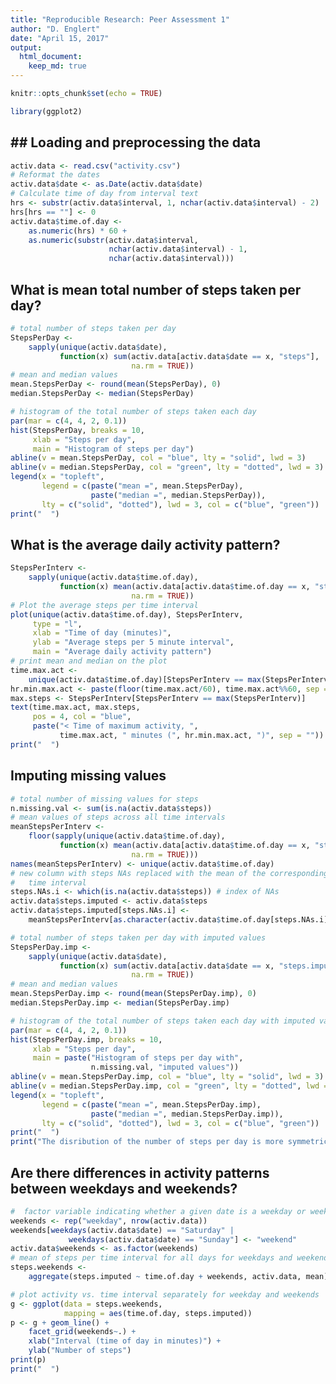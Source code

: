 ---
title: "Reproducible Research: Peer Assessment 1"
author: "D. Englert"
date: "April 15, 2017"
output: 
  html_document:
    keep_md: true
---

```{r Set options}

knitr::opts_chunk$set(echo = TRUE)

library(ggplot2)

```
## ## Loading and preprocessing the data

```{r Load data}
activ.data <- read.csv("activity.csv")
# Reformat the dates
activ.data$date <- as.Date(activ.data$date)
# Calculate time of day from interval text
hrs <- substr(activ.data$interval, 1, nchar(activ.data$interval) - 2)
hrs[hrs == ""] <- 0
activ.data$time.of.day <-
    as.numeric(hrs) * 60 +
    as.numeric(substr(activ.data$interval,
                      nchar(activ.data$interval) - 1,
                      nchar(activ.data$interval)))
```
## What is mean total number of steps taken per day?

```{r steps per day}
# total number of steps taken per day
StepsPerDay <- 
    sapply(unique(activ.data$date),
           function(x) sum(activ.data[activ.data$date == x, "steps"],
                           na.rm = TRUE))
# mean and median values
mean.StepsPerDay <- round(mean(StepsPerDay), 0)
median.StepsPerDay <- median(StepsPerDay)

# histogram of the total number of steps taken each day
par(mar = c(4, 4, 2, 0.1))
hist(StepsPerDay, breaks = 10,
     xlab = "Steps per day",
     main = "Histogram of steps per day")
abline(v = mean.StepsPerDay, col = "blue", lty = "solid", lwd = 3)
abline(v = median.StepsPerDay, col = "green", lty = "dotted", lwd = 3)
legend(x = "topleft",
       legend = c(paste("mean =", mean.StepsPerDay),
                  paste("median =", median.StepsPerDay)),
       lty = c("solid", "dotted"), lwd = 3, col = c("blue", "green"))
print("  ")
```
## What is the average daily activity pattern?
  
```{r Average daily activity pattern}
StepsPerInterv <- 
    sapply(unique(activ.data$time.of.day),
           function(x) mean(activ.data[activ.data$time.of.day == x, "steps"],
                           na.rm = TRUE))
# Plot the average steps per time interval
plot(unique(activ.data$time.of.day), StepsPerInterv,
     type = "l",
     xlab = "Time of day (minutes)",
     ylab = "Average steps per 5 minute interval",
     main = "Average daily activity pattern")
# print mean and median on the plot
time.max.act <-
    unique(activ.data$time.of.day)[StepsPerInterv == max(StepsPerInterv)]
hr.min.max.act <- paste(floor(time.max.act/60), time.max.act%%60, sep = ":")
max.steps <- StepsPerInterv[StepsPerInterv == max(StepsPerInterv)]
text(time.max.act, max.steps,
     pos = 4, col = "blue",
     paste("< Time of maximum activity, ",
           time.max.act, " minutes (", hr.min.max.act, ")", sep = ""))
print("  ")
```
## Imputing missing values

```{r imputing missing values}
# total number of missing values for steps
n.missing.val <- sum(is.na(activ.data$steps))
# mean values of steps across all time intervals
meanStepsPerInterv <- 
    floor(sapply(unique(activ.data$time.of.day),
           function(x) mean(activ.data[activ.data$time.of.day == x, "steps"],
                           na.rm = TRUE)))
names(meanStepsPerInterv) <- unique(activ.data$time.of.day)
# new column with steps NAs replaced with the mean of the corresponding
#   time interval
steps.NAs.i <- which(is.na(activ.data$steps)) # index of NAs
activ.data$steps.imputed <- activ.data$steps
activ.data$steps.imputed[steps.NAs.i] <-
    meanStepsPerInterv[as.character(activ.data$time.of.day[steps.NAs.i])]

# total number of steps taken per day with imputed values
StepsPerDay.imp <- 
    sapply(unique(activ.data$date),
           function(x) sum(activ.data[activ.data$date == x, "steps.imputed"],
                           na.rm = TRUE))
# mean and median values
mean.StepsPerDay.imp <- round(mean(StepsPerDay.imp), 0)
median.StepsPerDay.imp <- median(StepsPerDay.imp)

# histogram of the total number of steps taken each day with imputed values
par(mar = c(4, 4, 2, 0.1))
hist(StepsPerDay.imp, breaks = 10,
     xlab = "Steps per day",
     main = paste("Histogram of steps per day with",
                  n.missing.val, "imputed values"))
abline(v = mean.StepsPerDay.imp, col = "blue", lty = "solid", lwd = 3)
abline(v = median.StepsPerDay.imp, col = "green", lty = "dotted", lwd = 3)
legend(x = "topleft",
       legend = c(paste("mean =", mean.StepsPerDay.imp),
                  paste("median =", median.StepsPerDay.imp)),
       lty = c("solid", "dotted"), lwd = 3, col = c("blue", "green"))
print("  ")
print("The disribution of the number of steps per day is more symmetrical (without a large number of steps per day at zero) when the missing values are imputed.")
```
## Are there differences in activity patterns between weekdays and weekends?

```{r activity patterns weekdays and weekend}
#  factor variable indicating whether a given date is a weekday or weekend day
weekends <- rep("weekday", nrow(activ.data))
weekends[weekdays(activ.data$date) == "Saturday" |
             weekdays(activ.data$date) == "Sunday"] <- "weekend"
activ.data$weekends <- as.factor(weekends)
# mean of steps per time interval for all days for weekdays and weekends
steps.weekends <-
    aggregate(steps.imputed ~ time.of.day + weekends, activ.data, mean)

# plot activity vs. time interval separately for weekday and weekends
g <- ggplot(data = steps.weekends,
            mapping = aes(time.of.day, steps.imputed))
p <- g + geom_line() +
    facet_grid(weekends~.) +
    xlab("Interval (time of day in minutes)") +
    ylab("Number of steps") 
print(p)
print("  ")
```



